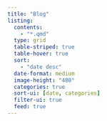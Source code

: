 ```yaml
---
title: "Blog"
listing: 
  contents: 
    - "*.qmd"
  type: grid
  table-striped: true
  table-hover: true
  sort:
    - "date desc"
  date-format: medium
  image-height: "480"  
  categories: true
  sort-ui: [date, categories]
  filter-ui: true
  feed: true
---
```

